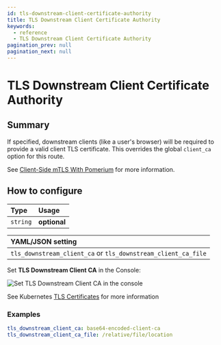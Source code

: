 ```yaml
---
id: tls-downstream-client-certificate-authority
title: TLS Downstream Client Certificate Authority
keywords:
  - reference
  - TLS Downstream Client Certificate Authority
pagination_prev: null
pagination_next: null
---
```



# TLS Downstream Client Certificate Authority

## Summary

If specified, downstream clients (like a user's browser) will be required to provide a valid client TLS certificate. This overrides the global `client_ca` option for this route.

See [Client-Side mTLS With Pomerium](/docs/concepts/mutual-auth.md) for more information.

## How to configure

| **Type** | **Usage** |
| :--- | :--- |
| `string` | **optional** |

<Tabs>
<TabItem value="Core" label="Core">

| **YAML**/**JSON** setting |
| :--- |
| `tls_downstream_client_ca` or `tls_downstream_client_ca_file` |

</TabItem>
<TabItem value="Enterprise" label="Enterprise">

Set **TLS Downstream Client CA** in the Console:

![Set TLS Downstream Client CA in the console](../img/routes/tls/route-tls-settings.png)

</TabItem>
<TabItem value="Kubernetes" label="Kubernetes">

See Kubernetes [TLS Certificates](/docs/deploying/k8s/ingress#tls-certificates) for more information

</TabItem>
</Tabs>

### Examples

```yaml
tls_downstream_client_ca: base64-encoded-client-ca
tls_downstream_client_ca_file: /relative/file/location
```
